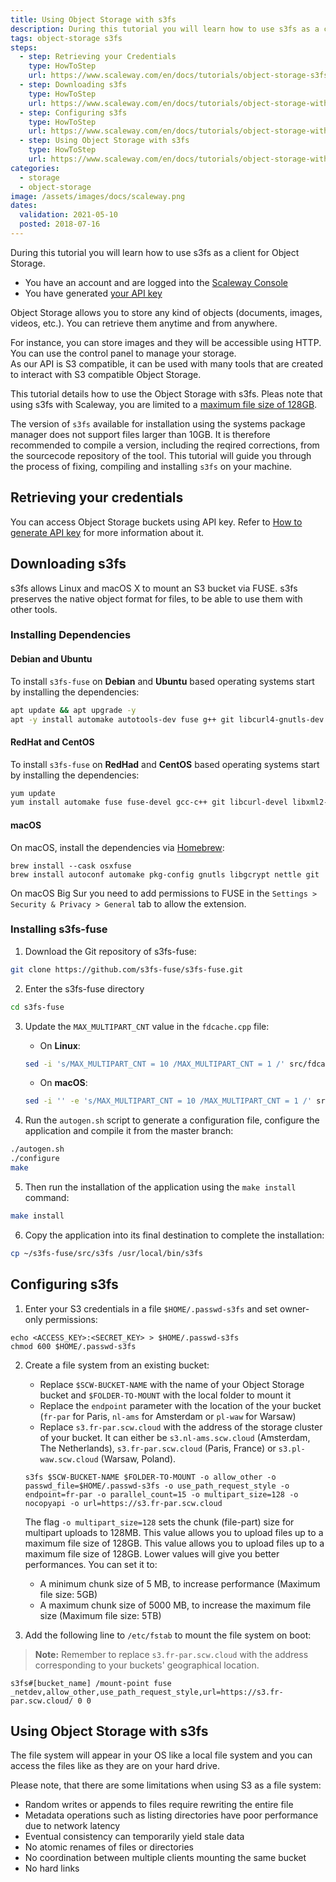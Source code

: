 ```yaml
---
title: Using Object Storage with s3fs
description: During this tutorial you will learn how to use s3fs as a client for Object Storage.
tags: object-storage s3fs
steps:
  - step: Retrieving your Credentials
    type: HowToStep
    url: https://www.scaleway.com/en/docs/tutorials/object-storage-s3fs/#Retrieving-your-Credentials
  - step: Downloading s3fs
    type: HowToStep
    url: https://www.scaleway.com/en/docs/tutorials/object-storage-with-s3fs/#Downloading-s3fs
  - step: Configuring s3fs
    type: HowToStep
    url: https://www.scaleway.com/en/docs/tutorials/object-storage-with-s3fs/#Configuring-s3fs
  - step: Using Object Storage with s3fs
    type: HowToStep
    url: https://www.scaleway.com/en/docs/tutorials/object-storage-with-s3fs/#Using-Object-Storage-with-s3fs
categories:
  - storage
  - object-storage
image: /assets/images/docs/scaleway.png
dates:
  validation: 2021-05-10
  posted: 2018-07-16
---
```


During this tutorial you will learn how to use s3fs as a client for Object Storage.

<Message type="requirement">

  - You have an account and are logged into the [Scaleway Console](https://console.scaleway.com)
  - You have generated [your API key](/console/my-project/how-to/generate-api-key/)

</Message>

Object Storage allows you to store any kind of objects (documents, images, videos, etc.).
You can retrieve them anytime and from anywhere.

For instance, you can store images and they will be accessible using HTTP. You can use the control panel to manage your storage.  
As our API is S3 compatible, it can be used with many tools that are created to interact with S3 compatible Object Storage.

This tutorial details how to use the Object Storage with s3fs.
Pleas note that using s3fs with Scaleway, you are limited to a [maximum file size of 128GB](#configuring-s3fs).

<Message type="important">

  The version of `s3fs` available for installation using the systems package manager does not support files larger than 10GB. It is therefore recommended to compile a version, including the reqired corrections, from the sourcecode repository of the tool. This tutorial will guide you through the process of fixing, compiling and installing `s3fs` on your machine.

</Message>

## Retrieving your credentials

You can access Object Storage buckets using API key. Refer to [How to generate API key](/console/my-project/how-to/generate-api-key/) for more information about it.

## Downloading s3fs

s3fs allows Linux and macOS X to mount an S3 bucket via FUSE. s3fs preserves the native object format for files, to be able to use them with other tools.

### Installing Dependencies

#### Debian and Ubuntu

To install `s3fs-fuse` on **Debian** and **Ubuntu** based operating systems start by installing the dependencies:

```bash
apt update && apt upgrade -y
apt -y install automake autotools-dev fuse g++ git libcurl4-gnutls-dev libfuse-dev libssl-dev libxml2-dev make pkg-config
```

#### RedHat and CentOS

To install `s3fs-fuse` on **RedHad** and **CentOS** based operating systems start by installing the dependencies:

```bash
yum update
yum install automake fuse fuse-devel gcc-c++ git libcurl-devel libxml2-devel make openssl-devel
```

#### macOS

On macOS, install the dependencies via [Homebrew](https://brew.sh):

```
brew install --cask osxfuse
brew install autoconf automake pkg-config gnutls libgcrypt nettle git
```

<Message type="note">

On macOS Big Sur you need to add permissions to FUSE in the `Settings > Security & Privacy > General` tab to allow the extension.

</Message>

### Installing s3fs-fuse

1. Download the Git repository of s3fs-fuse:
  ```bash
  git clone https://github.com/s3fs-fuse/s3fs-fuse.git
  ```

2. Enter the s3fs-fuse directory
  ```bash
  cd s3fs-fuse
  ```

3. Update the `MAX_MULTIPART_CNT` value in the `fdcache.cpp` file:

    - On **Linux**:

    ```bash
    sed -i 's/MAX_MULTIPART_CNT = 10 /MAX_MULTIPART_CNT = 1 /' src/fdcache.cpp
    ```

    - On **macOS**:

    ```bash
    sed -i '' -e 's/MAX_MULTIPART_CNT = 10 /MAX_MULTIPART_CNT = 1 /' src/fdcache.cpp
    ```

4. Run the `autogen.sh` script to generate a configuration file, configure the application and compile it from the master branch:
  ```bash
  ./autogen.sh
  ./configure
  make
  ```

5. Then run the installation of the application using the `make install` command:
  ```bash
  make install
  ```

6. Copy the application into its final destination to complete the installation:
  ```bash
  cp ~/s3fs-fuse/src/s3fs /usr/local/bin/s3fs
  ```

## Configuring s3fs

1. Enter your S3 credentials in a file `$HOME/.passwd-s3fs` and set owner-only
   permissions:
  ```
  echo <ACCESS_KEY>:<SECRET_KEY> > $HOME/.passwd-s3fs
  chmod 600 $HOME/.passwd-s3fs
  ```

2. Create a file system from an existing bucket:
    - Replace `$SCW-BUCKET-NAME` with the name of your Object Storage bucket and `$FOLDER-TO-MOUNT` with the local folder to mount it
    - Replace the `endpoint` parameter with the location of the your bucket (`fr-par` for Paris, `nl-ams` for Amsterdam or `pl-waw` for Warsaw)
    - Replace `s3.fr-par.scw.cloud` with the address of the storage cluster of your bucket. It can either be `s3.nl-ams.scw.cloud` (Amsterdam, The Netherlands), `s3.fr-par.scw.cloud` (Paris, France) or `s3.pl-waw.scw.cloud` (Warsaw, Poland).
    ```
    s3fs $SCW-BUCKET-NAME $FOLDER-TO-MOUNT -o allow_other -o passwd_file=$HOME/.passwd-s3fs -o use_path_request_style -o endpoint=fr-par -o parallel_count=15 -o multipart_size=128 -o nocopyapi -o url=https://s3.fr-par.scw.cloud
    ```
    <Message type="important">

    The flag `-o multipart_size=128` sets the chunk (file-part) size for multipart
    uploads to 128MB. This value allows you to upload files up to a maximum file size
    of 128GB. This value allows you to upload files up to a maximum file size of 128GB.
    Lower values will give you better performances. You can set it to:

      - A minimum chunk size of 5 MB, to increase performance (Maximum file size: 5GB)
      - A maximum chunk size of 5000 MB, to increase the maximum file size (Maximum file size: 5TB)

    </Message>

3. Add the following line to `/etc/fstab` to mount the file system on boot:

> **Note:** Remember to replace `s3.fr-par.scw.cloud` with the address corresponding to your buckets' geographical location.

```
s3fs#[bucket_name] /mount-point fuse _netdev,allow_other,use_path_request_style,url=https://s3.fr-par.scw.cloud/ 0 0

```

## Using Object Storage with s3fs

The file system will appear in your OS like a local file system and you can access the files like as they are on your hard drive.

Please note, that there are some limitations when using S3 as a file system:

- Random writes or appends to files require rewriting the entire file
- Metadata operations such as listing directories have poor performance due to network latency
- Eventual consistency can temporarily yield stale data
- No atomic renames of files or directories
- No coordination between multiple clients mounting the same bucket
- No hard links
